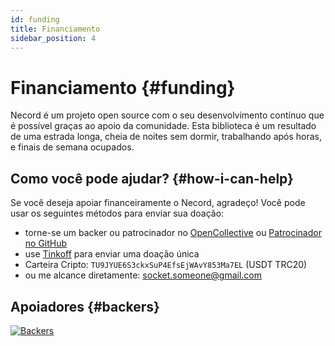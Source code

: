 ```yaml
---
id: funding
title: Financiamento
sidebar_position: 4
---
```


# Financiamento {#funding}

Necord é um projeto open source com o seu desenvolvimento contínuo que é possível graças ao apoio da comunidade.
Esta biblioteca é um resultado de uma estrada longa, cheia de noites sem dormir, trabalhando após horas, e finais de semana ocupados.

## Como você pode ajudar? {#how-i-can-help}

Se você deseja apoiar financeiramente o Necord, agradeço!
Você pode usar os seguintes métodos para enviar sua doação:

- torne-se um backer ou patrocinador no [OpenCollective](https://opencollective.com/necord) ou [Patrocinador no GitHub](https://github.com/sponsors/necordjs)
- use [Tinkoff](https://www.tinkoff.ru/rm/filippov.aleksey372/YN6Ob51146) para enviar uma doação única
- Carteira Cripto: `TU9JYUE6S3ckxSuP4EfsEjWAvY853Ma7EL` (USDT TRC20)
- ou me alcance diretamente: [socket.someone@gmail.com](mailto:socket.someone@gmail.com)

## Apoiadores {#backers}

<a href="https://opencollective.com/necord" target="_blank">
	<img src="https://opencollective.com/necord/backers.svg?width=1000" alt="Backers" />
</a>
